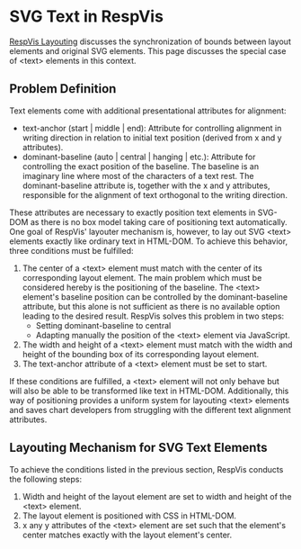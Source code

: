 
<Meta title='SVG Text in RespVis'/>

# SVG Text in RespVis

[RespVis Layouting](?path=/docs/respvis-layouting-mechanism--docs/#-synchronizing-bounds-of-replicated-and-original-tree)
discusses the synchronization of bounds between layout elements
and original SVG elements. This page discusses the special case
of \<text\> elements in this context.



## Problem Definition

Text elements come with additional presentational attributes for
alignment:

- text-anchor (start | middle | end): Attribute for controlling
  alignment in writing direction in relation to initial text position
  (derived from x and y attributes).
- dominant-baseline (auto | central | hanging | etc.): Attribute for
  controlling the exact position of the baseline. The baseline is an
  imaginary line where most of the characters of a text rest. The
  dominant-baseline attribute is, together with the x and y attributes,
  responsible for the alignment of text orthogonal to the writing
  direction.

These attributes are necessary to exactly position text elements
in SVG-DOM as there is no box model taking care of positioning
text automatically. One goal of RespVis' layouter mechanism is,
however, to lay out SVG \<text\> elements exactly like ordinary
text in HTML-DOM. To achieve this behavior, three conditions must
be fulfilled:

1. The center of a \<text\> element must match with the center
   of its corresponding layout element. The main problem which
   must be considered hereby is the positioning of the baseline.
   The \<text\> element's baseline position can be controlled by
   the dominant-baseline attribute, but this alone is not sufficient
   as there is no available option leading to the desired result.
   RespVis solves this problem in two steps:
   - Setting dominant-baseline to central
   - Adapting manually the position of the \<text\> element via
     JavaScript.
2. The width and height of a \<text\> element must match with
   the width and height of the bounding box of its corresponding
   layout element.
3. The text-anchor attribute of a \<text\> element must be
   set to start.

If these conditions are fulfilled, a \<text\> element will
not only behave but will also be able to be transformed like
text in HTML-DOM. Additionally, this way of positioning provides
a uniform system for layouting \<text\> elements and saves chart
developers from struggling with the different text alignment
attributes.


## Layouting Mechanism for SVG Text Elements

To achieve the conditions listed in the previous section,
RespVis conducts the following steps:
1. Width and height of the layout element are set to
width and height of the \<text\> element.
2. The layout element is positioned with CSS in HTML-DOM.
3. x any y attributes of the \<text\> element are set such
that the element's center matches exactly with the layout
element's center.
